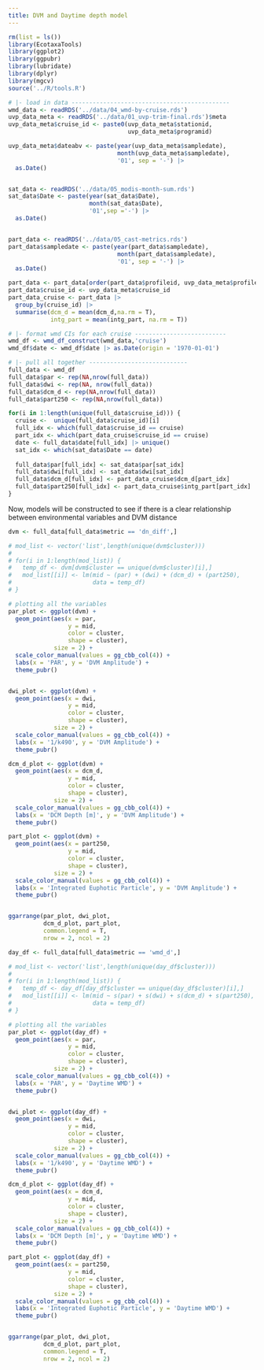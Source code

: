 ```yaml
---
title: DVM and Daytime depth model
---
```


```r
rm(list = ls())
library(EcotaxaTools)
library(ggplot2)
library(ggpubr)
library(lubridate)
library(dplyr)
library(mgcv)
source('../R/tools.R')

# |- load in data ---------------------------------------------
wmd_data <- readRDS('../data/04_wmd-by-cruise.rds')
uvp_data_meta <- readRDS('../data/01_uvp-trim-final.rds')$meta
uvp_data_meta$cruise_id <- paste0(uvp_data_meta$stationid,
                                  uvp_data_meta$programid)

uvp_data_meta$dateabv <- paste(year(uvp_data_meta$sampledate),
                               month(uvp_data_meta$sampledate),
                               '01', sep = '-') |> 
  as.Date()


sat_data <- readRDS('../data/05_modis-month-sum.rds')
sat_data$Date <- paste(year(sat_data$Date),
                       month(sat_data$Date),
                       '01',sep ='-') |> 
  as.Date()


part_data <- readRDS('../data/05_cast-metrics.rds')
part_data$sampledate <- paste(year(part_data$sampledate),
                               month(part_data$sampledate),
                               '01', sep = '-') |> 
  as.Date()

part_data <- part_data[order(part_data$profileid, uvp_data_meta$profileid),]
part_data$cruise_id <- uvp_data_meta$cruise_id
part_data_cruise <- part_data |> 
  group_by(cruise_id) |> 
  summarise(dcm_d = mean(dcm_d,na.rm = T),
            intg_part = mean(intg_part, na.rm = T))

# |- format wmd CIs for each cruise --------------------------
wmd_df <- wmd_df_construct(wmd_data,'cruise')
wmd_df$date <- wmd_df$date |> as.Date(origin = '1970-01-01')

# |- pull all together ----------------------------
full_data <- wmd_df
full_data$par <- rep(NA,nrow(full_data))
full_data$dwi <- rep(NA, nrow(full_data))
full_data$dcm_d <- rep(NA,nrow(full_data))
full_data$part250 <- rep(NA,nrow(full_data))

for(i in 1:length(unique(full_data$cruise_id))) {
  cruise <-  unique(full_data$cruise_id)[i]
  full_idx <- which(full_data$cruise_id == cruise)
  part_idx <- which(part_data_cruise$cruise_id == cruise)
  date <- full_data$date[full_idx] |> unique()
  sat_idx <- which(sat_data$Date == date)
  
  full_data$par[full_idx] <- sat_data$par[sat_idx]
  full_data$dwi[full_idx] <- sat_data$dwi[sat_idx]
  full_data$dcm_d[full_idx] <- part_data_cruise$dcm_d[part_idx]
  full_data$part250[full_idx] <- part_data_cruise$intg_part[part_idx]
}

```


Now, models will be constructed to see if there is a clear relationship between environmental variables and DVM distance

```r
dvm <- full_data[full_data$metric == 'dn_diff',]

# mod_list <- vector('list',length(unique(dvm$cluster)))
# 
# for(i in 1:length(mod_list)) {
#   temp_df <- dvm[dvm$cluster == unique(dvm$cluster)[i],]
#   mod_list[[i]] <- lm(mid ~ (par) + (dwi) + (dcm_d) + (part250),
#                       data = temp_df)
# }

# plotting all the variables
par_plot <- ggplot(dvm) +
  geom_point(aes(x = par,
                 y = mid,
                 color = cluster,
                 shape = cluster),
             size = 2) +
  scale_color_manual(values = gg_cbb_col(4)) +
  labs(x = 'PAR', y = 'DVM Amplitude') +
  theme_pubr()


dwi_plot <- ggplot(dvm) +
  geom_point(aes(x = dwi,
                 y = mid,
                 color = cluster,
                 shape = cluster),
             size = 2) +
  scale_color_manual(values = gg_cbb_col(4)) +
  labs(x = '1/k490', y = 'DVM Amplitude') +
  theme_pubr()

dcm_d_plot <- ggplot(dvm) +
  geom_point(aes(x = dcm_d,
                 y = mid,
                 color = cluster,
                 shape = cluster),
             size = 2) +
  scale_color_manual(values = gg_cbb_col(4)) +
  labs(x = 'DCM Depth [m]', y = 'DVM Amplitude') +
  theme_pubr()

part_plot <- ggplot(dvm) +
  geom_point(aes(x = part250,
                 y = mid,
                 color = cluster,
                 shape = cluster),
             size = 2) +
  scale_color_manual(values = gg_cbb_col(4)) +
  labs(x = 'Integrated Euphotic Particle', y = 'DVM Amplitude') +
  theme_pubr()


ggarrange(par_plot, dwi_plot,
          dcm_d_plot, part_plot,
          common.legend = T,
          nrow = 2, ncol = 2)
```



```r
day_df <- full_data[full_data$metric == 'wmd_d',]

# mod_list <- vector('list',length(unique(day_df$cluster)))
# 
# for(i in 1:length(mod_list)) {
#   temp_df <- day_df[day_df$cluster == unique(day_df$cluster)[i],]
#   mod_list[[i]] <- lm(mid ~ s(par) + s(dwi) + s(dcm_d) + s(part250),
#                       data = temp_df)
# }

# plotting all the variables
par_plot <- ggplot(day_df) +
  geom_point(aes(x = par,
                 y = mid,
                 color = cluster,
                 shape = cluster),
             size = 2) +
  scale_color_manual(values = gg_cbb_col(4)) +
  labs(x = 'PAR', y = 'Daytime WMD') +
  theme_pubr()


dwi_plot <- ggplot(day_df) +
  geom_point(aes(x = dwi,
                 y = mid,
                 color = cluster,
                 shape = cluster),
             size = 2) +
  scale_color_manual(values = gg_cbb_col(4)) +
  labs(x = '1/k490', y = 'Daytime WMD') +
  theme_pubr()

dcm_d_plot <- ggplot(day_df) +
  geom_point(aes(x = dcm_d,
                 y = mid,
                 color = cluster,
                 shape = cluster),
             size = 2) +
  scale_color_manual(values = gg_cbb_col(4)) +
  labs(x = 'DCM Depth [m]', y = 'Daytime WMD') +
  theme_pubr()

part_plot <- ggplot(day_df) +
  geom_point(aes(x = part250,
                 y = mid,
                 color = cluster,
                 shape = cluster),
             size = 2) +
  scale_color_manual(values = gg_cbb_col(4)) +
  labs(x = 'Integrated Euphotic Particle', y = 'Daytime WMD') +
  theme_pubr()


ggarrange(par_plot, dwi_plot,
          dcm_d_plot, part_plot,
          common.legend = T,
          nrow = 2, ncol = 2)
```
